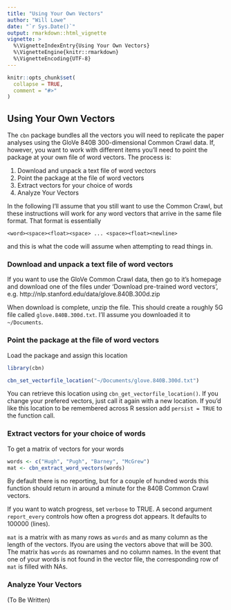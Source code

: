 ```yaml
---
title: "Using Your Own Vectors"
author: "Will Lowe"
date: "`r Sys.Date()`"
output: rmarkdown::html_vignette
vignette: >
  %\VignetteIndexEntry{Using Your Own Vectors}
  %\VignetteEngine{knitr::rmarkdown}
  %\VignetteEncoding{UTF-8}
---
```


```r
knitr::opts_chunk$set(
  collapse = TRUE,
  comment = "#>"
)
```

## Using Your Own Vectors

The `cbn` package bundles all the vectors you will need to replicate the 
paper analyses using the GloVe 840B 300-dimensional Common Crawl data. 
If, however, you want to work with different items you'll need to point the package
at your own file of word vectors.  The process is:

1. Download and unpack a text file of word vectors
2. Point the package at the file of word vectors
3. Extract vectors for your choice of words
4. Analyze Your Vectors

In the following I'll assume that you 
still want to use the Common Crawl, but these instructions will work for 
any word vectors that arrive in the same file format.  That format is
essentially
```
<word><space><float><space> ... <space><float><newline>
```
and this is what the code will assume when attempting to read things in.

### Download and unpack a text file of word vectors

If you want to use the GloVe Common Crawl data, then go to it's homepage
and download one of the files under 'Download pre-trained word vectors',
e.g. http://nlp.stanford.edu/data/glove.840B.300d.zip

When download is complete, unzip the file.  This should create
a roughly 5G file called `glove.840B.300d.txt`. I'll assume you
downloaded it to `~/Documents`.

### Point the package at the file of word vectors

Load the package and assign this location
```r
library(cbn)

cbn_set_vectorfile_location("~/Documents/glove.840B.300d.txt")
```
You can retrieve this location using `cbn_get_vectorfile_location()`.
If you change your prefered vectors, just call it again with a new location.
If you'd like this location to be remembered across R session add 
`persist = TRUE` to the function call.

### Extract vectors for your choice of words

To get a matrix of vectors for your words
```r
words <- c("Hugh", "Pugh", "Barney", "McGrew")
mat <- cbn_extract_word_vectors(words)
```
By default there is no reporting, but for a couple of hundred words this
function should return in around a minute for the 840B Common Crawl vectors.

If you want to watch progress, set `verbose` to TRUE.  A second argument
`report_every` controls how often a progress dot appears. It defaults to 
100000 (lines).

`mat` is a matrix with as many rows as `words` and as many column as the 
length of the vectors.  Ifyou are using the vectors above that will be 300.
The matrix has `words` as rownames and no column names.  In the event that
one of your words is not found in the vector file, the corresponding row of 
`mat` is filled with NAs.

### Analyze Your Vectors

(To Be Written)
